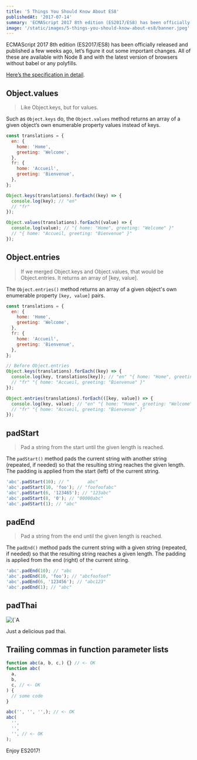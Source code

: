 ```yaml
---
title: '5 Things You Should Know About ES8'
publishedAt: '2017-07-14'
summary: 'ECMAScript 2017 8th edition (ES2017/ES8) has been officially released and published a few weeks ago, let’s figure it out some important changes. All of these are available with Node 8 and with the latest version of browsers without babel or any polyfills.'
image: '/static/images/5-things-you-should-know-about-es8/banner.jpeg'
---
```


ECMAScript 2017 8th edition (ES2017/ES8) has been officially released and published a few weeks ago, let’s figure it out some important changes. All of these are available with Node 8 and with the latest version of browsers without babel or any polyfills.

[Here’s the specification in detail](https://www.ecma-international.org/publications/standards/Ecma-262.htm).

## Object.values

> Like Object.keys, but for values.

Such as `Object.keys` do, the `Object.values` method returns an array of a given object’s own enumerable property values instead of keys.

```javascript
const translations = {
  en: {
    home: 'Home',
    greeting: 'Welcome',
  },
  fr: {
    home: 'Accueil',
    greeting: 'Bienvenue',
  },
};

Object.keys(translations).forEach((key) => {
  console.log(key); // "en"
  // "fr"
});

Object.values(translations).forEach((value) => {
  console.log(value); // "{ home: "Home", greeting: "Welcome" }"
  // "{ home: "Accueil, greeting: "Bienvenue" }"
});
```

## Object.entries

> If we merged Object.keys and Object.values, that would be Object.entries. It returns an array of [key, value].

The `Object.entries()` method returns an array of a given object's own enumerable property `[key, value]` pairs.

```javascript
const translations = {
  en: {
    home: 'Home',
    greeting: 'Welcome',
  },
  fr: {
    home: 'Accueil',
    greeting: 'Bienvenue',
  },
};

// Before Object.entries
Object.keys(translations).forEach((key) => {
  console.log(key, translations[key]); // "en" "{ home: "Home", greeting: "Welcome" }"
  // "fr" "{ home: "Accueil, greeting: "Bienvenue" }"
});

Object.entries(translations).forEach(([key, value]) => {
  console.log(key, value); // "en" "{ home: "Home", greeting: "Welcome" }"
  // "fr" "{ home: "Accueil, greeting: "Bienvenue" }"
});
```

## padStart

> Pad a string from the start until the given length is reached.

The `padStart()` method pads the current string with another string (repeated, if needed) so that the resulting string reaches the given length. The padding is applied from the start (left) of the current string.

```javascript
'abc'.padStart(10); // "       abc"
'abc'.padStart(10, 'foo'); // "foofoofabc"
'abc'.padStart(6, '123465'); // "123abc"
'abc'.padStart(8, '0'); // "00000abc"
'abc'.padStart(1); // "abc"
```

## padEnd

> Pad a string from the end until the given length is reached.

The `padEnd()` method pads the current string with a given string (repeated, if needed) so that the resulting string reaches a given length. The padding is applied from the end (right) of the current string.

```javascript
'abc'.padEnd(10); // "abc       "
'abc'.padEnd(10, 'foo'); // "abcfoofoof"
'abc'.padEnd(6, '123456'); // "abc123"
'abc'.padEnd(1); // "abc"
```

## padThai

<div className="img-center">
  <Image
    alt={`A pad thai`}
    src={`/static/images/5-things-you-should-know-about-es8/pad-thai.jpeg`}
    width={400}
    height={267}
  />
</div>

Just a delicious pad thai.

## Trailing commas in function parameter lists

<!-- prettier-ignore-start -->
```javascript
function abc(a, b, c,) {} // <- OK
function abc(
  a,
  b,
  c, // <- OK
) {
  // some code
}

abc('', '', '',); // <- OK
abc(
  '',
  '',
  '', // <- OK
);
```
<!-- prettier-ignore-end -->

Enjoy ES2017!
